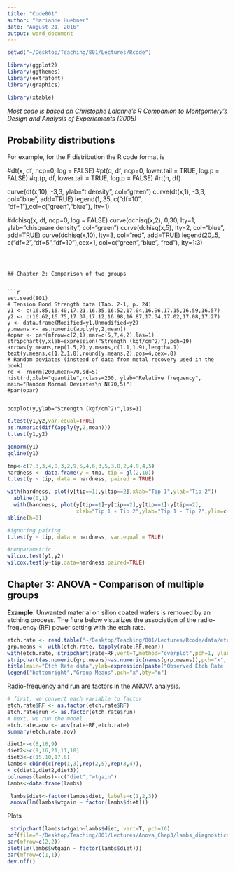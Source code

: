```yaml
---
title: "Code801"
author: "Marianne Huebner"
date: "August 21, 2016"
output: word_document
---
```


```r
setwd("~/Desktop/Teaching/801/Lectures/Rcode")

library(ggplot2)
library(ggthemes)
library(extrafont)
library(graphics)

library(xtable)
```


*Most code is based on Christophe Lalanne's R Companion to Montgomery's Design and Analysis of Experiements (2005)*

## Probability distributions

For example, for the F distribution the R code format is \tt{df(x, df1, df2, log = FALSE)} where
\tt{df} gives the density, \tt{pf}  the distribution function, \tt{qf} is 
the quantile function, and \tt{rf} generates random deviates.
```r

curve(dnorm(x,0,1), -3,3, ylab="normal density", col="blue")
curve(dnorm(x,1,1), -3,3, col="green", add=TRUE)
curve(dnorm(x,0,2), -3,3, col="red", add=TRUE)

#dt(x, df, ncp=0, log = FALSE)
#pt(q, df, ncp=0, lower.tail = TRUE, log.p = FALSE)
#qt(p, df,        lower.tail = TRUE, log.p = FALSE)
#rt(n, df)

curve(dt(x,10), -3,3, ylab="t density", col="green")
curve(dt(x,1), -3,3, col="blue", add=TRUE)
 legend(1,.35, c("df=10", "df=1"),col=c("green","blue"), lty=1)

#dchisq(x, df, ncp=0, log = FALSE)
curve(dchisq(x,2), 0,30, lty=1, ylab="chisquare density", col="green")
curve(dchisq(x,5),  lty=2, col="blue", add=TRUE)
curve(dchisq(x,10),  lty=3, col="red", add=TRUE)
legend(20,.5, c("df=2","df=5","df=10"),cex=1, col=c("green","blue", "red"), lty=1:3)
```



## Chapter 2: Comparison of two groups


```r
set.seed(801)
# Tension Bond Strength data (Tab. 2-1, p. 24)
y1 <- c(16.85,16.40,17.21,16.35,16.52,17.04,16.96,17.15,16.59,16.57)
y2 <- c(16.62,16.75,17.37,17.12,16.98,16.87,17.34,17.02,17.08,17.27)
y <- data.frame(Modified=y1,Unmodified=y2)
y.means <- as.numeric(apply(y,2,mean))
#opar <- par(mfrow=c(2,1),mar=c(5,7,4,2),las=1) 
stripchart(y,xlab=expression("Strength (kgf/cm^2)"),pch=19) 
arrows(y.means,rep(1.5,2),y.means,c(1.1,1.9),length=.1) 
text(y.means,c(1.2,1.8),round(y.means,2),pos=4,cex=.8)
# Random deviates (instead of data from metal recovery used in the book) 
rd <- rnorm(200,mean=70,sd=5)
hist(rd,xlab="quantile",nclass=200, ylab="Relative frequency",
main="Random Normal Deviates\n N(70,5)") 
#par(opar)


boxplot(y,ylab="Strength (kgf/cm^2)",las=1)
```

```r
t.test(y1,y2,var.equal=TRUE)
as.numeric(diff(apply(y,2,mean)))
t.test(y1,y2)

qqnorm(y1)
qqline(y1)

```


```r
tmp<-c(7,3,3,4,8,3,2,9,5,4,6,3,5,3,8,2,4,9,4,5)
hardness <- data.frame(y = tmp, tip = gl(2,10))
t.test(y ~ tip, data = hardness, paired = TRUE)

with(hardness, plot(y[tip==1],y[tip==2],xlab="Tip 1",ylab="Tip 2"))
  abline(0,1)
  with(hardness, plot(y[tip==1]+y[tip==2],y[tip==1]-y[tip==2],
                      xlab="Tip 1 + Tip 2",ylab="Tip 1 - Tip 2",ylim=c(-3,3)))
abline(h=0)

#ignoring pairing
t.test(y ~ tip, data = hardness, var.equal = TRUE)

#nonparametric
wilcox.test(y1,y2)
wilcox.test(y~tip,data=hardness,paired=TRUE)
```


## Chapter 3: ANOVA - Comparison of multiple groups


**Example**: Unwanted material on silion coated wafers is removed by an etching process. The fiure below visualizes the association of the radio-frequency (RF) power setting with the etch rate.

```r
etch.rate <- read.table("~/Desktop/Teaching/801/Lectures/Rcode/data/etchrate.txt",header=T)
grp.means <- with(etch.rate, tapply(rate,RF,mean))
with(etch.rate, stripchart(rate~RF,vert=T,method="overplot",pch=1, ylab=""));
stripchart(as.numeric(grp.means)~as.numeric(names(grp.means)),pch="x", cex=1.5,vert=T,add=T)
title(main="Etch Rate data",ylab=expression(paste("Observed Etch Rate (",ring(A),"/min)")),xlab="RF Power (W)");
legend("bottomright","Group Means",pch="x",bty="n")
```


Radio-frequency and run are factors in the ANOVA analysis.
```r
# first, we convert each variable to factor 
etch.rate$RF <- as.factor(etch.rate$RF)
etch.rate$run <- as.factor(etch.rate$run) 
# next, we run the model
etch.rate.aov <- aov(rate~RF,etch.rate) 
summary(etch.rate.aov)
```

```r
diet1<-c(8,16,9)
diet2<-c(9,16,21,11,18)
diet3<-c(15,10,17,6)
lambs<-cbind(c(rep(1,3),rep(2,5),rep(3,4)),
+ c(diet1,diet2,diet3))
colnames(lambs)<-c("diet","wtgain")
lambs<-data.frame(lambs)

 lambs$diet<-factor(lambs$diet, labels=c(1,2,3))
 anova(lm(lambs$wtgain ~ factor(lambs$diet)))
```

Plots
```r
 stripchart(lambs$wtgain~lambs$diet, vert=T, pch=16)
pdf(file="~/Desktop/Teaching/801/Lectures/Anova_Chap3/lambs_diagnostics.pdf")
par(mfrow=c(2,2))
plot(lm(lambs$wtgain ~ factor(lambs$diet)))
par(mfrow=c(1,1))
dev.off()
```